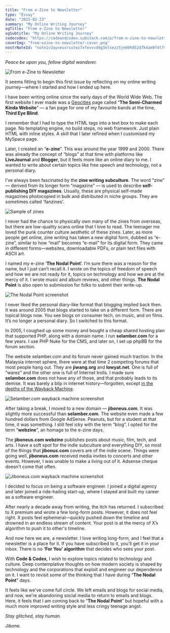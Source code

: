 ```yaml
---
title: "From e-Zine to Newsletter"
type: "Essay"
date: "2025-02-23"
summary: "My Online Writing Journey"
ogTitle: "From e-Zine to Newsletter"
ogSubtitle: "My Online Writing Journey"
codecodex: "https://codeandcodex.substack.com/p/from-e-zine-to-newsletter"
coverImg: "from-ezine-to-newsletter-cover.png"
nostrNoteId: "note1v3ayxeusrsutez7xfevvvd4g3elsezz5je00h052d7k4am9f4t7skhe2w9"
---
```


_Peace be upon you, fellow digital wanderer._

![From e-Zine to Newsletter](/imgs/essays/from-ezine-to-newsletter-cover.png)

It seems fitting to begin this first issue by reflecting on my online writing journey—where I started and how I ended up here.

I have been writing online since the early days of the World Wide Web. The first website I ever made was a [Geocities](https://en.wikipedia.org/wiki/GeoCities) page called “**The Semi-Charmed Kinda Website**” — a fan page for one of my favourite bands at the time, **Third Eye Blind**.

I remember that I had to type the HTML tags into a text box to make each page. No templating engine, no build steps, no web framework. Just plain HTML with inline styles. A skill that I later refined when I customised my MySpace page.

Later, I created an “**e-zine**”. This was around the year 1999 and 2000. There was already the concept of “blogs” at that time with platforms like **LiveJournal** and **Blogger**, but it feels more like an online diary to me. I wanted to write about certain topics like free speech and technology, not a personal diary.

I’ve always been fascinated by the **zine writing subculture**. The word “zine” — derived from its longer form “magazine” — is used to describe **self-publishing DIY magazines**. Usually, these are physical self-made magazines photocopied in bulk and distributed in niche groups. They are sometimes called 'fanzines'.

![Sample of zines](/imgs/essays/e-zine-sample.png)

I never had the chance to physically own many of the zines from overseas, but there are low-quality scans online that I love to read. The teenager me loved the punk counter culture aesthetic of these zines. Later, as more people get online, zine writing has taken a new digital form, dubbed as “e-zine”, similar to how “mail” becomes “e-mail” for its digital form. They came in different forms—websites, downloadable PDFs, or plain text files with ASCII art.

I named my e-zine ‘**The Nodal Point**’. I’m sure there was a reason for the name, but I just can’t recall it. I wrote on the topics of freedom of speech and how we are not ready for it, topics on technology and how we are at the mercy of it. I wrote music and album reviews, and other things. **The Nodal Point** is also open to submission for folks to submit their write-up.

![The Nodal Point screenshot](/imgs/essays/the-nodal-point-screenshot.png)

I never liked the personal diary-like format that blogging implied back then. It was around 2005 that blogs started to take on a different form. There are topical blogs now. You see blogs on consumer tech, on music, and on films. It’s no longer a personal diary. So I switched to this format.

In 2005, I coughed up some money and bought a cheap shared hosting plan that supported PHP, along with a domain name. I run **selamber.com** for a few years. I use PHP Nuke for the CMS, and later on, I set up phpBB for the forum section.

The website selamber.com and its forum never gained much traction. In the Malaysia internet sphere, there were at that time 2 competing forums that most people hang out. They are **jiwang.org** and **lowyat.net**. One is full of “warez” and the other one is full of Internet trolls. I made sure **selamber.com** does not have any of those, and that probably leads to its demise. It was barely a blip in internet history—forgotten, except [in the depths of the Wayback Machine](https://web.archive.org/web/20050715000000*/selamber.com).

![Selamber.com wayback machine screenshot](/imgs/essays/selamber-com-wayback-machine.png)

After taking a break, I moved to a new domain — **jiboneus.com**. It was slightly more successful than **selamber.com**. The website even made a few hundred dollars from Google AdSense. Peanuts, but for a student at that time, it was something. I still feel icky with the term “blog”. I opted for the term “**webzine**”, an homage to the e-zine days.

The **jiboneus.com webzine** publishes posts about music, film, tech, and arts. I have a soft spot for the indie subculture and everything DIY, so most of the things that **jibonus.com** covers are of the indie scene. Things were going well, **jiboneus.com** received media invites to concerts and other events. However, I was unable to make a living out of it. Adsense cheque doesn't come that often.

![Jiboneus.com wayback machine screenshot](/imgs/essays/jiboneus-com-wayback-machine.png)

I decided to focus on being a software engineer. I joined a digital agency and later joined a ride-hailing start-up, where I stayed and built my career as a software engineer.

After nearly a decade away from writing, the itch has returned. I subscribed to X premium and wrote a few long-form posts. However, it does not feel right. X posts feel ephemeral—quickly pushed down the timeline and drowned in an endless stream of content. Your post is at the mercy of X’s algorithm to push it to other's timeline.

And now here we are, a newsletter. I love writing long-form, and I feel that a newsletter is a place for it. If you have subscribed to it, you’ll get it in your inbox. There is no **‘For You’ algorithm** that decides who sees your post.

With **Code & Codex**, I wish to explore topics related to technology and culture. Deep contemplative thoughts on how modern society is shaped by technology and the corporations that exploit and engineer our dependence on it. I want to revisit some of the thinking that I have during “**The Nodal Point**” days.

It feels like we've come full circle. We left emails and blogs for social media, and now, we're abandoning social media to return to emails and blogs. Here, it feels that I am coming back to “**The Nodal Point**” but hopeful with a much more improved writing style and less cringy teenage angst.

_Stay glitched, stay human._

Jibone.
